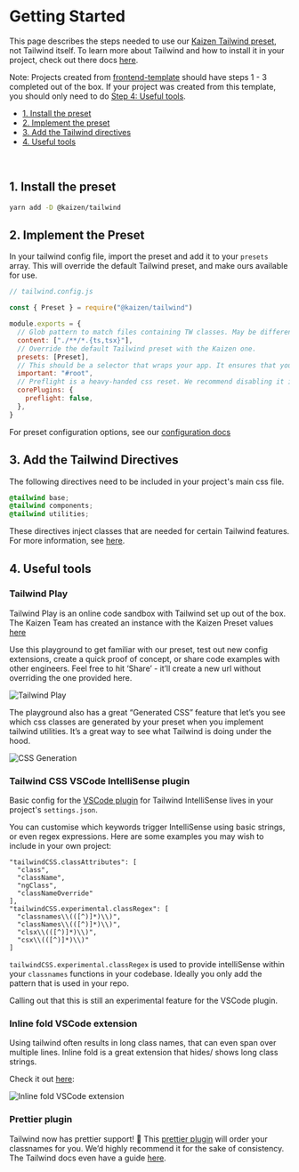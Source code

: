 
<Meta title="Systems/Tailwind/Getting Started" />

# Getting Started

This page describes the steps needed to use our [Kaizen Tailwind preset](https://github.com/cultureamp/kaizen-design-system/tree/main/packages/tailwind), not Tailwind itself.
To learn more about Tailwind and how to install it in your project, check out there docs [here](https://tailwindcss.com/docs/installation).

Note: Projects created from [frontend-template](https://github.com/cultureamp/frontend-template) should have steps 1 - 3 completed out of the box.
If your project was created from this template, you should only need to do [Step 4: Useful tools](#4-useful-tools).

- [1. Install the preset](#1-install-the-preset)
- [2. Implement the preset](#2-implement-the-preset)
- [3. Add the Tailwind directives](#3-add-the-tailwind-directives)
- [4. Useful tools](#4-useful-tools)

<br/>

## 1. Install the preset

```bash
yarn add -D @kaizen/tailwind
```

## 2. Implement the Preset

In your tailwind config file, import the preset and add it to your `presets` array.
This will override the default Tailwind preset, and make ours available for use.

```js
// tailwind.config.js

const { Preset } = require("@kaizen/tailwind")

module.exports = {
  // Glob pattern to match files containing TW classes. May be different for your project.
  content: ["./**/*.{ts,tsx}"],
  // Override the default Tailwind preset with the Kaizen one.
  presets: [Preset],
  // This should be a selector that wraps your app. It ensures that your Tailwind classes supersede component styles, by increasing their specificity with the chosen selector.
  important: "#root",
  // Preflight is a heavy-handed css reset. We recommend disabling it in your project.
  corePlugins: {
    preflight: false,
  },
}
```

For preset configuration options, see our [configuration docs](/story/systems-tailwind-configuration--page)

## 3. Add the Tailwind Directives

The following directives need to be included in your project's main css file.

```css
@tailwind base;
@tailwind components;
@tailwind utilities;
```

These directives inject classes that are needed for certain Tailwind features.
For more information, see [here](https://tailwindcss.com/docs/functions-and-directives).

## 4. Useful tools

### Tailwind Play

Tailwind Play is an online code sandbox with Tailwind set up out of the box. The Kaizen Team has created an instance with the Kaizen Preset values [here](https://play.tailwindcss.com/RAS26OUabN)

Use this playground to get familiar with our preset, test out new config extensions, create a quick proof of concept, or share code examples with other engineers. Feel free to hit ‘Share’ - it’ll create a new url without overriding the one provided here.

<img src={TailwindPlay} alt="Tailwind Play" />

The playground also has a great “Generated CSS” feature that let’s you see which css classes are generated by your preset when you implement tailwind utilities. It’s a great way to see what Tailwind is doing under the hood.

<div className="flex justify-center">
  <img src={CssGeneration} alt="CSS Generation" />
</div>

### Tailwind CSS VSCode IntelliSense plugin

Basic config for the [VSCode plugin](https://marketplace.visualstudio.com/items?itemName=bradlc.vscode-tailwindcss) for Tailwind IntelliSense lives in your project's `settings.json`.

You can customise which keywords trigger IntelliSense using basic strings, or even regex expressions.
Here are some examples you may wish to include in your own project:

```
"tailwindCSS.classAttributes": [
  "class",
  "className",
  "ngClass",
  "classNameOverride"
],
"tailwindCSS.experimental.classRegex": [
  "classnames\\(([^)]*)\\)",
  "classNames\\(([^)]*)\\)",
  "clsx\\(([^)]*)\\)",
  "csx\\(([^)]*)\\)"
]
```

`tailwindCSS.experimental.classRegex` is used to provide intelliSense within your `classnames` functions in your codebase.
Ideally you only add the pattern that is used in your repo.

Calling out that this is still an experimental feature for the VSCode plugin.

### Inline fold VSCode extension
Using tailwind often results in long class names, that can even span over multiple lines.
Inline fold is a great extension that hides/ shows long class strings.

Check it out [here](https://marketplace.visualstudio.com/items?itemName=moalamri.inline-fold):


<div className="flex justify-center">
  <img src={InlineFold} alt="Inline fold VSCode extension" />
</div>

### Prettier plugin

Tailwind now has prettier support! 🎉 This [prettier plugin](https://github.com/tailwindlabs/prettier-plugin-tailwindcss) will order your classnames for you.
We’d highly recommend it for the sake of consistency. The Tailwind docs even have a guide [here](https://tailwindcss.com/blog/automatic-class-sorting-with-prettier).
